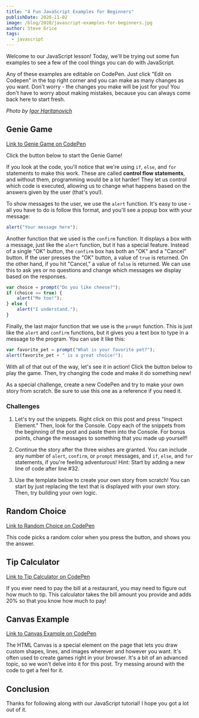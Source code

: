 ```yaml
---
title: "4 Fun JavaScript Examples for Beginners"
publishDate: 2020-11-02
image: /blog/2020/javascript-examples-for-beginners.jpg
author: Steve Grice
tags:
  - javascript
---
```


Welcome to our JavaScript lesson! Today, we'll be trying out some fun examples to see a few of the cool things you can do with JavaScript.

Any of these examples are editable on CodePen. Just click "Edit on Codepen" in the top right corner and you can make as many changes as you want. Don't worry - the changes you make will be just for you! You don't have to worry about making mistakes, because you can always come back here to start fresh.

*Photo by [Igor Haritanovich](https://www.pexels.com/photo/coffee-beans-1695052/)*

## Genie Game

[Link to Genie Game on CodePen](https://codepen.io/stephengrice/pen/KKMewxN)

Click the button below to start the Genie Game!

If you look at the code, you'll notice that we're using `if`, `else`, and `for` statements to make this work. These are called **control flow statements**, and without them, programming would be a lot harder! They let us control which code is executed, allowing us to change what happens based on the answers given by the user (that's you!).

To show messages to the user, we use the `alert` function. It's easy to use - all you have to do is follow this format, and you'll see a popup box with your message: 

```js
alert("Your message here");
```

Another function that we used is the `confirm` function. It displays a box with a message, just like the `alert` function, but it has a special feature. Instead of a single "OK" button, the `confirm` box has both an "OK" and a "Cancel" button. If the user presses the "OK" button, a value of `true` is returned. On the other hand, if you hit "Cancel," a value of `false` is returned. We can use this to ask yes or no questions and change which messages we display based on the responses.

```js
var choice = prompt("Do you like cheese?");
if (choice == true) {
    alert("Me too!");
} else {
    alert("I understand.");
}
```

Finally, the last major function that we use is the `prompt` function. This is just like the `alert` and `confirm` functions, but it gives you a text box to type in a message to the program. You can use it like this:

```js
var favorite_pet = prompt("What is your favorite pet?");
alert(favorite_pet + " is a great choice!");
```

With all of that out of the way, let's see it in action! Click the button below to play the game. Then, try changing the code and make it do something new!

As a special challenge, create a new CodePen and try to make your own story from scratch. Be sure to use this one as a reference if you need it.

### Challenges

1. Let's try out the snippets. Right click on this post and press "Inspect Element." Then, look for the Console. Copy each of the snippets from the beginning of the post and paste them into the Console. For bonus points, change the messages to something that you made up yourself!

2. Continue the story after the three wishes are granted. You can include any number of `alert`, `confirm`, or `prompt` messages, and `if`, `else`, and `for` statements, if you're feeling adventurous! Hint: Start by adding a new line of code after line #32.

3. Use the template below to create your own story from scratch! You can start by just replacing the text that is displayed with your own story. Then, try building your own logic.

## Random Choice

[Link to Random Choice on CodePen](https://codepen.io/stephengrice/pen/VwjdYdq)

This code picks a random color when you press the button, and shows you the answer.

## Tip Calculator

[Link to Tip Calculator on CodePen](https://codepen.io/stephengrice/pen/xxVpOgO)

If you ever need to pay the bill at a restaurant, you may need to figure out how much to tip. This calculator takes the bill amount you provide and adds 20% so that you know how much to pay!

## Canvas Example

[Link to Canvas Example on CodePen](https://codepen.io/stephengrice/pen/bGpLRJO)

The HTML Canvas is a special element on the page that lets you draw custom shapes, lines, and images wherever and however you want. It's often used to create games right in your browser. It's a bit of an advanced topic, so we won't delve into it for this post. Try messing around with the code to get a feel for it.

## Conclusion

Thanks for following along with our JavaScript tutorial! I hope you got a lot out of it.